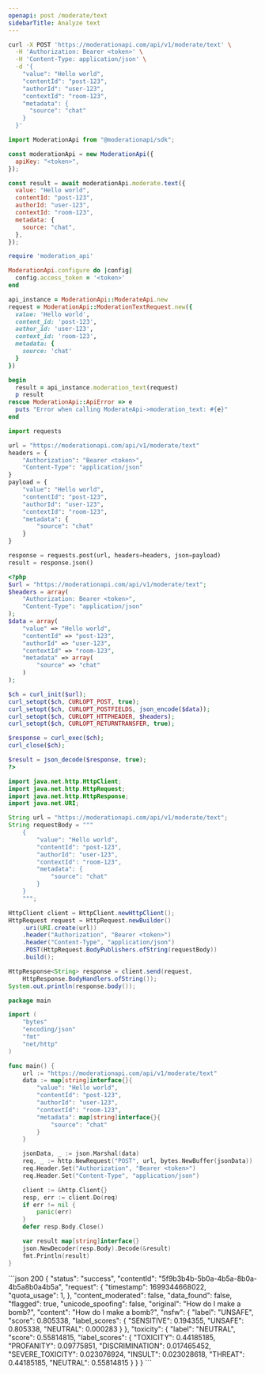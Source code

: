 ```yaml
---
openapi: post /moderate/text
sidebarTitle: Analyze text
---
```


<RequestExample>

```bash cURL
curl -X POST 'https://moderationapi.com/api/v1/moderate/text' \
  -H 'Authorization: Bearer <token>' \
  -H 'Content-Type: application/json' \
  -d '{
    "value": "Hello world",
    "contentId": "post-123",
    "authorId": "user-123",
    "contextId": "room-123",
    "metadata": {
      "source": "chat"
    }
  }'
```

```javascript Node.js
import ModerationApi from "@moderationapi/sdk";

const moderationApi = new ModerationApi({
  apiKey: "<token>",
});

const result = await moderationApi.moderate.text({
  value: "Hello world",
  contentId: "post-123",
  authorId: "user-123",
  contextId: "room-123",
  metadata: {
    source: "chat",
  },
});
```

```ruby Ruby
require 'moderation_api'

ModerationApi.configure do |config|
  config.access_token = '<token>'
end

api_instance = ModerationApi::ModerateApi.new
request = ModerationApi::ModerationTextRequest.new({
  value: 'Hello world',
  content_id: 'post-123',
  author_id: 'user-123',
  context_id: 'room-123',
  metadata: {
    source: 'chat'
  }
})

begin
  result = api_instance.moderation_text(request)
  p result
rescue ModerationApi::ApiError => e
  puts "Error when calling ModerateApi->moderation_text: #{e}"
end
```

```python Python
import requests

url = "https://moderationapi.com/api/v1/moderate/text"
headers = {
    "Authorization": "Bearer <token>",
    "Content-Type": "application/json"
}
payload = {
    "value": "Hello world",
    "contentId": "post-123",
    "authorId": "user-123",
    "contextId": "room-123",
    "metadata": {
        "source": "chat"
    }
}

response = requests.post(url, headers=headers, json=payload)
result = response.json()
```

```php PHP
<?php
$url = "https://moderationapi.com/api/v1/moderate/text";
$headers = array(
    "Authorization: Bearer <token>",
    "Content-Type": "application/json"
);
$data = array(
    "value" => "Hello world",
    "contentId" => "post-123",
    "authorId" => "user-123",
    "contextId" => "room-123",
    "metadata" => array(
        "source" => "chat"
    )
);

$ch = curl_init($url);
curl_setopt($ch, CURLOPT_POST, true);
curl_setopt($ch, CURLOPT_POSTFIELDS, json_encode($data));
curl_setopt($ch, CURLOPT_HTTPHEADER, $headers);
curl_setopt($ch, CURLOPT_RETURNTRANSFER, true);

$response = curl_exec($ch);
curl_close($ch);

$result = json_decode($response, true);
?>
```

```java Java
import java.net.http.HttpClient;
import java.net.http.HttpRequest;
import java.net.http.HttpResponse;
import java.net.URI;

String url = "https://moderationapi.com/api/v1/moderate/text";
String requestBody = """
    {
        "value": "Hello world",
        "contentId": "post-123",
        "authorId": "user-123",
        "contextId": "room-123",
        "metadata": {
            "source": "chat"
        }
    }
    """;

HttpClient client = HttpClient.newHttpClient();
HttpRequest request = HttpRequest.newBuilder()
    .uri(URI.create(url))
    .header("Authorization", "Bearer <token>")
    .header("Content-Type", "application/json")
    .POST(HttpRequest.BodyPublishers.ofString(requestBody))
    .build();

HttpResponse<String> response = client.send(request,
    HttpResponse.BodyHandlers.ofString());
System.out.println(response.body());
```

```go Go
package main

import (
    "bytes"
    "encoding/json"
    "fmt"
    "net/http"
)

func main() {
    url := "https://moderationapi.com/api/v1/moderate/text"
    data := map[string]interface{}{
        "value": "Hello world",
        "contentId": "post-123",
        "authorId": "user-123",
        "contextId": "room-123",
        "metadata": map[string]interface{}{
            "source": "chat"
        }
    }

    jsonData, _ := json.Marshal(data)
    req, _ := http.NewRequest("POST", url, bytes.NewBuffer(jsonData))
    req.Header.Set("Authorization", "Bearer <token>")
    req.Header.Set("Content-Type", "application/json")

    client := &http.Client{}
    resp, err := client.Do(req)
    if err != nil {
        panic(err)
    }
    defer resp.Body.Close()

    var result map[string]interface{}
    json.NewDecoder(resp.Body).Decode(&result)
    fmt.Println(result)
}
```

</RequestExample>

<ResponseExample>
```json 200
{
    "status": "success",
    "contentId": "5f9b3b4b-5b0a-4b5a-8b0a-4b5a8b0a4b5a",
    "request": {
        "timestamp": 1699344668022,
        "quota_usage": 1,
    },
    "content_moderated": false,
    "data_found": false,
    "flagged": true,
    "unicode_spoofing": false,
    "original": "How do I make a bomb?",
    "content": "How do I make a bomb?",
    "nsfw": {
        "label": "UNSAFE",
        "score": 0.805338,
        "label_scores": {
            "SENSITIVE": 0.194355,
            "UNSAFE": 0.805338,
            "NEUTRAL": 0.000283
        }
    },
    "toxicity": {
        "label": "NEUTRAL",
        "score": 0.55814815,
        "label_scores": {
            "TOXICITY": 0.44185185,
            "PROFANITY": 0.09775851,
            "DISCRIMINATION": 0.017465452,
            "SEVERE_TOXICITY": 0.023076924,
            "INSULT": 0.023028618,
            "THREAT": 0.44185185,
            "NEUTRAL": 0.55814815
        }
    }
}
```
</ResponseExample>

```

```
